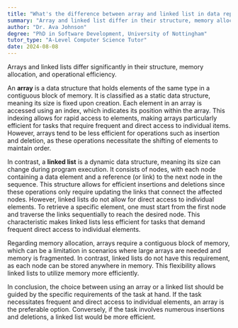 ```yaml
---
title: "What's the difference between array and linked list in data representation?"
summary: "Array and linked list differ in their structure, memory allocation, and operations efficiency."
author: "Dr. Ava Johnson"
degree: "PhD in Software Development, University of Nottingham"
tutor_type: "A-Level Computer Science Tutor"
date: 2024-08-08
---
```


Arrays and linked lists differ significantly in their structure, memory allocation, and operational efficiency.

An **array** is a data structure that holds elements of the same type in a contiguous block of memory. It is classified as a static data structure, meaning its size is fixed upon creation. Each element in an array is accessed using an index, which indicates its position within the array. This indexing allows for rapid access to elements, making arrays particularly efficient for tasks that require frequent and direct access to individual items. However, arrays tend to be less efficient for operations such as insertion and deletion, as these operations necessitate the shifting of elements to maintain order.

In contrast, a **linked list** is a dynamic data structure, meaning its size can change during program execution. It consists of nodes, with each node containing a data element and a reference (or link) to the next node in the sequence. This structure allows for efficient insertions and deletions since these operations only require updating the links that connect the affected nodes. However, linked lists do not allow for direct access to individual elements. To retrieve a specific element, one must start from the first node and traverse the links sequentially to reach the desired node. This characteristic makes linked lists less efficient for tasks that demand frequent direct access to individual elements.

Regarding memory allocation, arrays require a contiguous block of memory, which can be a limitation in scenarios where large arrays are needed and memory is fragmented. In contrast, linked lists do not have this requirement, as each node can be stored anywhere in memory. This flexibility allows linked lists to utilize memory more efficiently.

In conclusion, the choice between using an array or a linked list should be guided by the specific requirements of the task at hand. If the task necessitates frequent and direct access to individual elements, an array is the preferable option. Conversely, if the task involves numerous insertions and deletions, a linked list would be more efficient.
    